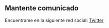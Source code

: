 ## Mantente comunicado

Encuentrame en la siguiente red social: [Twitter](https://twitter.com/johnyplazam)
